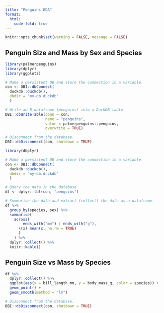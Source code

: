 ```yaml
---
title: "Penguins EDA"
format:
  html:
    code-fold: true
---
```


```r
knitr::opts_chunk$set(warning = FALSE, message = FALSE) 
```

## Penguin Size and Mass by Sex and Species

```r
library(palmerpenguins)
library(dplyr)
library(ggplot2)

# Make a persistent DB and store the connection in a variable.
con <- DBI::dbConnect(
  duckdb::duckdb(),
  dbdir = "my-db.duckdb"
  )

# Write an R dataframe (penguins) into a DuckDB table. 
DBI::dbWriteTable(conn = con,
                  name = "penguins",
                  value = palmerpenguins::penguins,
                  overwrite = TRUE)

# Disconnect from the database.
DBI::dbDisconnect(con, shutdown = TRUE)
```

```r
library(dbplyr)

# Make a persistent DB and store the connection in a variable.
con <- DBI::dbConnect(
  duckdb::duckdb(), 
  dbdir = "my-db.duckdb"
  )

# Query the data in the database.
df <- dplyr::tbl(con, "penguins")

# Summarise the data and extract (collect) the data as a dataframe.
df %>%
  group_by(species, sex) %>%
  summarise(
    across(
        ends_with("mm") | ends_with("g"),
      \(x) mean(x, na.rm = TRUE)
      )
    ) %>%
  dplyr::collect() %>%
  knitr::kable()

```

## Penguin Size vs Mass by Species

```r
df %>%
  dplyr::collect() %>% 
  ggplot(aes(x = bill_length_mm, y = body_mass_g, color = species)) +
  geom_point() + 
  geom_smooth(method = "lm")
```


```r
# Disconnect from the database.
DBI::dbDisconnect(con, shutdown = TRUE)
```

